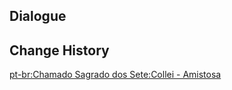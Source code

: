 {{Genius Invokation TCG Stage
|title        = Collei: Friendly
|type         = Friendly Fracas
|group        = Invitation Board
|character    = Collei
|requirement  = 1
|introduction = "You want to duel? Um, uh... I'm getting the jitters for some reason..."<br>Hint: Collei's deck contains many Event Cards, and she will also use a variety of character Elemental Types to trigger various Dendro-related Elemental Reactions.
|objective_1  = Achieve victory
|reward_1     = Collei*1
|objective_2  = Achieve victory within 6 Rounds
|reward_2     = Floral Sidewinder*1
|objective_3  = Win with less than 2 characters defeated
|reward_3     = Floral Sidewinder*1
|lineup       = Collei;Xiangling;Mona
|action       = Floral Sidewinder;Laurel Coronet;Sacrificial Bow;Chef Mao;NRE;Sweet Madame;Mushroom Pizza;Mondstadt Hash Brown;Lotus Flower Crisp;Adeptus' Temptation;Strategize;Changing Shifts;I Haven't Lost Yet!;Iron Tongue Tian;Liu Su;Floral Sidewinder;Laurel Coronet;Sacrificial Bow;Chef Mao;NRE;Sweet Madame;Mushroom Pizza;Mondstadt Hash Brown;Lotus Flower Crisp;Adeptus' Temptation;Strategize;Changing Shifts;I Haven't Lost Yet!;Iron Tongue Tian;Liu Su
}}

==Dialogue==
{{Transclude|Genius Invokation TCG/Stage/Collei|Friendly Fracas}}

==Change History==
{{Change History|3.3}}

[[pt-br:Chamado Sagrado dos Sete:Collei - Amistosa]]